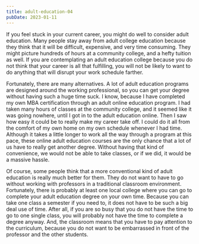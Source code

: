 ```yaml
---
title: adult-education-04
pubDate: 2023-01-11
---
```


If you feel stuck in your current career, you might do well to consider adult education. Many people stay away from adult college education because they think that it will be difficult, expensive, and very time consuming. They might picture hundreds of hours at a community college, and a hefty tuition as well. If you are contemplating an adult education college because you do not think that your career is all that fulfilling, you will not be likely to want to do anything that will disrupt your work schedule farther. 

Fortunately, there are many alternatives. A lot of adult education programs are designed around the working professional, so you can get your degree without having such a huge time suck. I know, because I have completed my own MBA certification through an adult online education program. I had taken many hours of classes at the community college, and it seemed like it was going nowhere, until I got in to the adult education online. Then I saw how easy it could be to really make my career take off. I could do it all from the comfort of my own home on my own schedule whenever I had time. Although it takes a little longer to work all the way through a program at this pace, these online adult education courses are the only chance that a lot of us have to really get another degree. Without having that kind of convenience, we would not be able to take classes, or if we did, it would be a massive hassle.

Of course, some people think that a more conventional kind of adult education is really much better for them. They do not want to have to go without working with professors in a traditional classroom environment. Fortunately, there is probably at least one local college where you can go to complete your adult education degree on your own time. Because you can take one class a semester if you need to, it does not have to be such a big deal use of time. After all, if you are so busy that you do not have the time to go to one single class, you will probably not have the time to complete a degree anyway. And, the classroom means that you have to pay attention to the curriculum, because you do not want to be embarrassed in front of the professor and the other students.